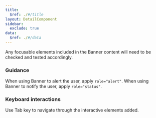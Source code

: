 ```yaml
---
title:
  $ref: ./#/title
layout: DetailComponent
sidebar:
  exclude: true
data:
  $ref: ./#/data
---
```


Any focusable elements included in the Banner content will need to be checked and tested accordingly.

### Guidance

When using Banner to alert the user, apply `role="alert"`. When using Banner to notify the user, apply `role="status"`.

### Keyboard interactions

<KeyboardControls>
<KeyboardControl keyOrCombos="Tab">

Use Tab key to navigate through the interactive elements added.

</KeyboardControl>
</KeyboardControls>
